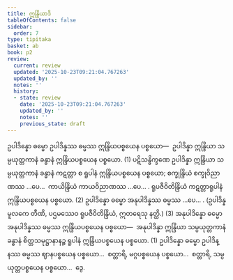 ```yaml
---
title: ဣန္ဒြိယာဒိ
tableOfContents: false
sidebar:
  order: 7
type: tipitaka
basket: ab
book: p2
review:
  current: review
  updated: '2025-10-23T09:21:04.767263'
  updated_by: ''
  notes: ''
  history:
  - state: review
    date: '2025-10-23T09:21:04.767263'
    updated_by: ''
    notes: ''
    previous_state: draft
---
```



<ReviewStatus review={frontmatter.review} showDetails={true} />

<HypothesisAnnotation frontmatter={frontmatter} />

<DynamicBreadcrumb />

<Division number="461" book="p2" e="ch" v="38" p="554">

<Paragraph number="3491" book="p2">
ဥပါဒိန္နော ဓမ္မော ဥပါဒိန္နဿ ဓမ္မဿ ဣန္ဒြိယပစ္စယေန ပစ္စယော—  ဥပါဒိန္နာ ဣန္ဒြိယာ သမ္ပယုတ္တကာနံ ခန္ဓာနံ ဣန္ဒြိယပစ္စယေန ပစ္စယော. (1)
</Paragraph>

<Paragraph number="3492" book="p2">
ပဋိသန္ဓိက္ခဏေ ဥပါဒိန္နာ ဣန္ဒြိယာ သမ္ပယုတ္တကာနံ ခန္ဓာနံ ကဋတ္တာ စ ရူပါနံ ဣန္ဒြိယပစ္စယေန ပစ္စယော; စက္ခုန္ဒြိယံ စက္ခုဝိညာဏဿ …ပေ…  ကာယိန္ဒြိယံ ကာယဝိညာဏဿ …ပေ… . <Emphasis>ရူပဇီဝိတိန္ဒြိယံ</Emphasis> ကဋတ္တာရူပါနံ ဣန္ဒြိယပစ္စယေန ပစ္စယော. (2)
</Paragraph>

<Paragraph number="3493" book="p2">
ဥပါဒိန္နော ဓမ္မော အနုပါဒိန္နဿ ဓမ္မဿ …ပေ… . (ဥပါဒိန္နမူလကေ တီဏိ, ပဌမဿေဝ ရူပဇီဝိတိန္ဒြိယံ, ဣတရေသု နတ္ထိ.) (3)
</Paragraph>

<Paragraph number="3494" book="p2">
အနုပါဒိန္နော ဓမ္မော အနုပါဒိန္နဿ ဓမ္မဿ ဣန္ဒြိယပစ္စယေန ပစ္စယော—  အနုပါဒိန္နာ ဣန္ဒြိယာ သမ္ပယုတ္တကာနံ ခန္ဓာနံ စိတ္တသမုဋ္ဌာနာနဉ္စ ရူပါနံ ဣန္ဒြိယပစ္စယေန ပစ္စယော. (1)
</Paragraph>

<Paragraph number="3495" book="p2">
ဥပါဒိန္နော ဓမ္မော ဥပါဒိန္နဿ ဓမ္မဿ ဈာနပစ္စယေန ပစ္စယော…  စတ္တာရိ, မဂ္ဂပစ္စယေန ပစ္စယော…  စတ္တာရိ, သမ္ပယုတ္တပစ္စယေန ပစ္စယော…  ဒွေ.
</Paragraph>
</Division>